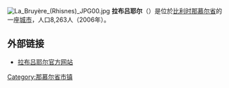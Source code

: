 {{Unreferenced|time=2018-08-17T14:17:51+00:00}}
[[File:La_Bruyère_(Rhisnes)_JPG00.jpg|thumb]]
'''拉布吕耶尔'''（{{lang-fr|La Bruyère}}）是位於[[比利时|比利时]][[那慕尔省|那慕尔省]]的一座[[城市|城市]]，人口8,263人（2006年）。

== 外部链接 ==
* [http://www.la-bruyere.be/ 拉布吕耶尔官方网站] {{Wayback|url=http://www.la-bruyere.be/ |date=20201203235655 }}

{{那慕尔省市区}}

{{Belgium-geo-stub}}

{{DEFAULTSORT:La Bruyère}}

[[Category:那慕尔省市镇|Category:那慕尔省市镇]]